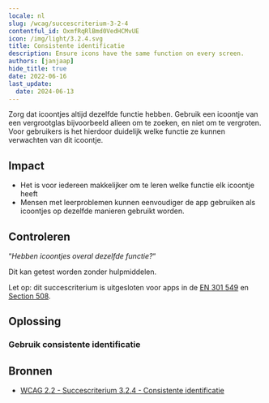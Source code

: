 ```yaml
---
locale: nl
slug: /wcag/succescriterium-3-2-4
contentful_id: OxmfRqRlBmd0VedHCMvUE
icon: /img/light/3.2.4.svg
title: Consistente identificatie
description: Ensure icons have the same function on every screen.
authors: [janjaap]
hide_title: true
date: 2022-06-16
last_update:
  date: 2024-06-13
---
```


<Hero
  title="Consistente identificatie"
  image="/img/light/3.2.4.svg"
  alt="WCAG 3.2.4 icon"
  prefix="Succescriterium 3.2.4"
  suffix="Niveau AA"
/>

Zorg dat icoontjes altijd dezelfde functie hebben. Gebruik een icoontje van een vergrootglas bijvoorbeeld alleen om te zoeken, en niet om te vergroten. Voor gebruikers is het hierdoor duidelijk welke functie ze kunnen verwachten van dit icoontje.

## Impact

- Het is voor iedereen makkelijker om te leren welke functie elk icoontje heeft
- Mensen met leerproblemen kunnen eenvoudiger de app gebruiken als icoontjes op dezelfde manieren gebruikt worden.

## Controleren

“*Hebben icoontjes overal dezelfde functie?*“

Dit kan getest worden zonder hulpmiddelen.

Let op: dit succescriterium is uitgesloten voor apps in de [EN 301 549](/nl/richtlijnen/en-301-549) en [Section 508](/nl/richtlijnen/section-508).

## Oplossing

### Gebruik consistente identificatie

<CodeSample id="element-identification" locale="nl"/>

## Bronnen

- [WCAG 2.2 - Succescriterium 3.2.4 - Consistente identificatie](https://www.w3.org/Translations/WCAG22-nl/#consistente-identificatie)
